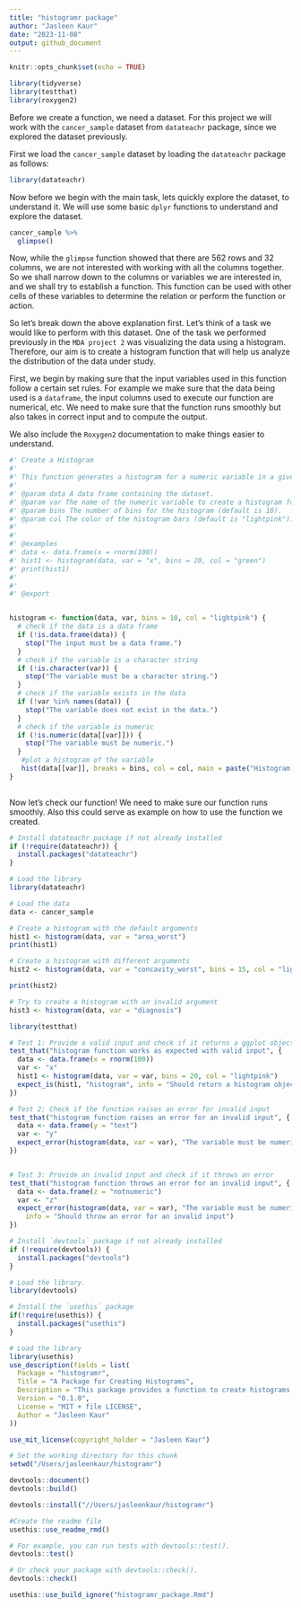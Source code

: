 ```yaml
---
title: "histogramr package"
author: "Jasleen Kaur"
date: "2023-11-08"
output: github_document
---
```


```r
knitr::opts_chunk$set(echo = TRUE)
```

```r
library(tidyverse)
library(testthat)
library(roxygen2)
```

Before we create a function, we need a dataset. For this project we will work with the `cancer_sample` dataset from `datateachr` package, since we explored the dataset previously.

First we load the `cancer_sample` dataset by loading the `datateachr` package as follows:

```r
library(datateachr)
```

Now before we begin with the main task, lets quickly explore the dataset, to understand it. We will use some basic `dplyr` functions to understand and explore the dataset.

```r
cancer_sample %>% 
  glimpse()
```
Now, while the `glimpse` function showed that there are 562 rows and 32 columns, we are not interested with working with all the columns together. So we shall narrow down to the columns or variables we are interested in, and we shall try to establish a function. This function can be used with other cells of these variables to determine the relation or perform the function or action.

So let's break down the above explanation first. Let's think of a task we would like to perform with this dataset. One of the task we performed previously in the `MDA project 2` was visualizing the data using a histogram. Therefore, our aim is to create a histogram function that will help us analyze the distribution of the data under study.


First, we begin by making sure that the input variables used in this function follow a certain set rules. For example we make sure that the data being used is a `dataframe`, the input columns used to execute our function are numerical, etc. We need to make sure that the function runs smoothly but also takes in correct input and to compute the output.

We also include the `Roxygen2` documentation to make things easier to understand.

```r
#' Create a Histogram
#'
#' This function generates a histogram for a numeric variable in a given data frame.
#'
#' @param data A data frame containing the dataset.
#' @param var The name of the numeric variable to create a histogram for.
#' @param bins The number of bins for the histogram (default is 10).
#' @param col The color of the histogram bars (default is "lightpink").
#'
#'
#' @examples
#' data <- data.frame(x = rnorm(100))
#' hist1 <- histogram(data, var = "x", bins = 20, col = "green")
#' print(hist1)
#'
#'
#' @export


histogram <- function(data, var, bins = 10, col = "lightpink") {
  # check if the data is a data frame
  if (!is.data.frame(data)) {
    stop("The input must be a data frame.")
  }
  # check if the variable is a character string
  if (!is.character(var)) {
    stop("The variable must be a character string.")
  }
  # check if the variable exists in the data
  if (!var %in% names(data)) {
    stop("The variable does not exist in the data.")
  }
  # check if the variable is numeric
  if (!is.numeric(data[[var]])) {
    stop("The variable must be numeric.")
  }
   #plot a histogram of the variable
   hist(data[[var]], breaks = bins, col = col, main = paste("Histogram of", var), xlab = var)
}
  
```


Now let's check our function! We need to make sure our function runs smoothly. Also this could serve as example on how to use the function we created.

```r
# Install datateachr package if not already installed
if (!require(datateachr)) {
  install.packages("datateachr")
}

# Load the library
library(datateachr)

# Load the data
data <- cancer_sample
```


```r
# Create a histogram with the default arguments
hist1 <- histogram(data, var = "area_worst")
print(hist1)

```


``` r
# Create a histogram with different arguments
hist2 <- histogram(data, var = "concavity_worst", bins = 15, col = "lightblue")

print(hist2)
```


``` r
# Try to create a histogram with an invalid argument
hist3 <- histogram(data, var = "diagnosis")
```

```r
library(testthat)

# Test 1: Provide a valid input and check if it returns a ggplot object
test_that("histogram function works as expected with valid input", {
  data <- data.frame(x = rnorm(100))
  var <- "x"
  hist1 <- histogram(data, var = var, bins = 20, col = "lightpink")
  expect_is(hist1, "histogram", info = "Should return a histogram object")
})

# Test 2: Check if the function raises an error for invalid input
test_that("histogram function raises an error for an invalid input", {
  data <- data.frame(y = "text")
  var <- "y"
  expect_error(histogram(data, var = var), "The variable must be numeric")
})


# Test 3: Provide an invalid input and check if it throws an error
test_that("histogram function throws an error for an invalid input", {
  data <- data.frame(z = "notnumeric")
  var <- "z"
  expect_error(histogram(data, var = var), "The variable must be numeric", 
    info = "Should throw an error for an invalid input")
})


```

```r
# Install `devtools` package if not already installed
if (!require(devtools)) {
  install.packages("devtools")
}

# Load the library.
library(devtools)
```

```r

# Install the `usethis` package
if(!require(usethis)) {
  install.packages("usethis")
}

# Load the library
library(usethis)
use_description(fields = list(
  Package = "histogramr",
  Title = "A Package for Creating Histograms",
  Description = "This package provides a function to create histograms of numeric variables in data frames.",
  Version = "0.1.0",
  License = "MIT + file LICENSE",
  Author = "Jasleen Kaur"
))

use_mit_license(copyright_holder = "Jasleen Kaur")
```

```r
# Set the working directory for this chunk
setwd("/Users/jasleenkaur/histogramr")
```

```r
devtools::document()
devtools::build()
```

```r
devtools::install("//Users/jasleenkaur/histogramr")
```

```r
#Create the readme file
usethis::use_readme_rmd()

```
```r

# For example, you can run tests with devtools::test().
devtools::test()

# Or check your package with devtools::check().
devtools::check()

```
```r
usethis::use_build_ignore("histogramr_package.Rmd")
```

